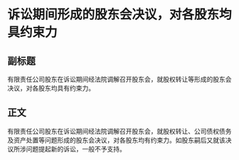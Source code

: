 # 诉讼期间形成的股东会决议，对各股东均具约束力
## 副标题
有限责任公司股东在诉讼期间经法院调解召开股东会，就股权转让等形成的股东会决议，对各股东均具有约束力。
## 正文
有限责任公司股东在诉讼期间经法院调解召开股东会，就股权转让、公司债权债务及资产处置等问题形成的股东会决议，对各股东均有约束力。如股东嗣后又就该决议所涉问题提起新的诉讼，一般不予支持。